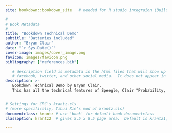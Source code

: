 ```yaml
---
site: bookdown::bookdown_site   # needed for R studio integraion (Build tab)

#
# Book Metadata
#
title: "Bookdown Technical Demo"
subtitle: "Batteries included"
author: "Bryan Clair"
date: "`r Sys.Date()`"
cover-image: images/cover_image.png
favicon: images/favicon.png
bibliography: ["references.bib"]

   # description field is metadata in the html files that will show up on
   # facebook, twitter, and other social media.  It does not appear in the book text.
description: >-
   Bookdown Technical Demo by Bryan Clair.
   This has all the technical features of Speegle, Clair "Probability, Statistics, and Data: A Fresh Approach Using R".


# Settings for CRC's krantz.cls
# (more specifically, Yihui Xie's mod of krantz.cls)
documentclass: krantz # use 'book' for default book documentclass
classoption: krantz2  # gives 5.5 x 8.5 page area.  Default is krantz1, 4.5 x 7.5

---
```

